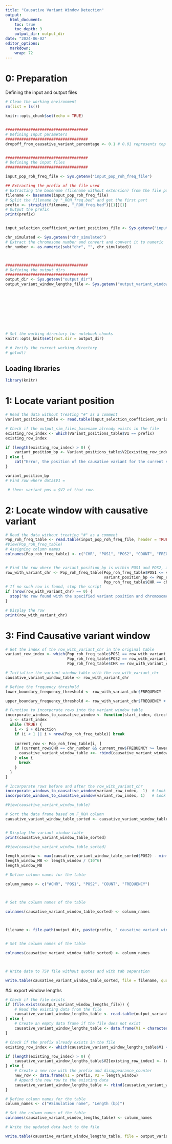 ```yaml
---
title: "Causative Variant Window Detection"
output:
  html_document:
    toc: true
    toc_depth: 3  
    output_dir: output_dir
date: "2024-06-02"
editor_options: 
  markdown: 
    wrap: 72
---
```


# 0: Preparation
Defining the input and output files

```r
# Clean the working environment
rm(list = ls())

knitr::opts_chunk$set(echo = TRUE)


#################################### 
# Defining Input parameters
#################################### 
dropoff_from_causative_variant_percentage <- 0.1 # 0.01 represents top 1 % most homozygous region


####################################  
# Defining the input files
#################################### 

input_pop_roh_freq_file <- Sys.getenv("input_pop_roh_freq_file")

## Extracting the prefix of the file used  
# Extracting the basename (filename without extension) from the file path
filename <- basename(input_pop_roh_freq_file)
# Split the filename by "_ROH_freq.bed" and get the first part
prefix <- strsplit(filename, "_ROH_freq.bed")[[1]][1]
# Output the prefix
print(prefix)


input_selection_coefficient_variant_positions_file <- Sys.getenv("input_selection_coefficient_variant_positions_file")

chr_simulated <- Sys.getenv("chr_simulated")
# Extract the chromosome number and convert and convert it to numeric
chr_number <- as.numeric(sub("chr", "", chr_simulated))



#################################### 
# Defining the output dirs
#################################### 
output_dir <- Sys.getenv("output_dir") 
output_variant_window_lengths_file <- Sys.getenv("output_variant_window_lengths_file") 










# Set the working directory for notebook chunks
knitr::opts_knit$set(root.dir = output_dir)

# # Verify the current working directory
# getwd()

```

## Loading libraries

```r
library(knitr)

```

# 1: Locate variant position
```r

# Read the data without treating "#" as a comment
Variant_positions_table <- read.table(input_selection_coefficient_variant_positions_file, header = FALSE, sep = "\t", comment.char = "")

# Check if the output_sim_files_basename already exists in the file
existing_row_index <- which(Variant_positions_table$V1 == prefix)
existing_row_index

if (length(existing_row_index) > 0) {
    variant_position_bp <- Variant_positions_table$V2[existing_row_index]
} else {
    cat("Error, the position of the causative variant for the current simulation replicate is unknwon")
}

variant_position_bp
# Find row where data$V1 = 

 # then: variant_pos = $V2 of that row.


```
# 2: Locate window with causative variant
```r
# Read the data without treating "#" as a comment
Pop_roh_freq_table <- read.table(input_pop_roh_freq_file, header = TRUE, sep = "\t", comment.char = "")
#View(Pop_roh_freq_table)
# Assigning column names
colnames(Pop_roh_freq_table) <- c("CHR", "POS1", "POS2", "COUNT", "FREQUENCY")


# Find the row where the variant_position_bp is within POS1 and POS2, and CHR equals chr_number
row_with_variant_chr <- Pop_roh_freq_table[Pop_roh_freq_table$POS1 <= variant_position_bp &
                                           variant_position_bp <= Pop_roh_freq_table$POS2 &
                                           Pop_roh_freq_table$CHR == chr_number, ]
# If no such row is found, stop the script
if (nrow(row_with_variant_chr) == 0) {
  stop("No row found with the specified variant position and chromosome number.")
}

# Display the row
print(row_with_variant_chr)


```
# 3: Find Causative variant window
```r


# Get the index of the row_with_variant_chr in the original table
variant_row_index <- which(Pop_roh_freq_table$POS1 == row_with_variant_chr$POS1 &
                           Pop_roh_freq_table$POS2 == row_with_variant_chr$POS2 &
                           Pop_roh_freq_table$CHR == row_with_variant_chr$CHR)

# Initialize the variant window table with the row_with_variant_chr
causative_variant_window_table <- row_with_variant_chr

# Define the frequency threshold
lower_boundary_frequency_threshold <- row_with_variant_chr$FREQUENCY - dropoff_from_causative_variant_percentage

upper_boundary_frequency_threshold <- row_with_variant_chr$FREQUENCY + dropoff_from_causative_variant_percentage

# Function to incorporate rows into the variant window table
incorporate_windows_to_causative_window <- function(start_index, direction) {
  i <- start_index
  while (TRUE) {
    i <- i + direction
    if (i < 1 || i > nrow(Pop_roh_freq_table)) break
    
    current_row <- Pop_roh_freq_table[i, ]
    if (current_row$CHR == chr_number && current_row$FREQUENCY >= lower_boundary_frequency_threshold && current_row$FREQUENCY <= upper_boundary_frequency_threshold ) {
      causative_variant_window_table <<- rbind(causative_variant_window_table, current_row)
    } else {
      break
    }
  }
}

# Incorporate rows before and after the row_with_variant_chr
incorporate_windows_to_causative_window(variant_row_index, -1)  # Look backwards
incorporate_windows_to_causative_window(variant_row_index, 1)   # Look forwards

#View(causative_variant_window_table)

# Sort the data frame based on F_ROH column
causative_variant_window_table_sorted <- causative_variant_window_table[order(as.numeric(causative_variant_window_table$POS1)), ]


# Display the variant window table
print(causative_variant_window_table_sorted)

#View(causative_variant_window_table_sorted)

length_window <- max(causative_variant_window_table_sorted$POS2) - min(causative_variant_window_table_sorted$POS1) + 1
length_window_MB <- length_window / (10^6)
length_window_MB

# Define column names for the table

column_names <- c("#CHR", "POS1", "POS2", "COUNT", "FREQUENCY")



# Set the column names of the table

colnames(causative_variant_window_table_sorted) <- column_names



filename <- file.path(output_dir, paste(prefix, "_causative_variant_window_", length_window_MB, "_MB", ".bed", sep = ""))
  

# Set the column names of the table

colnames(causative_variant_window_table_sorted) <- column_names



# Write data to TSV file without quotes and with tab separation

write.table(causative_variant_window_table_sorted, file = filename, quote = FALSE, col.names = TRUE, row.names = FALSE, sep = "\t")

```

#4: export window lengths
```r

# Check if the file exists
if (file.exists(output_variant_window_lengths_file)) {
    # Read the existing data from the file
    causative_variant_window_lengths_table <- read.table(output_variant_window_lengths_file, header = FALSE, sep = "\t")
} else {
    # Create an empty data frame if the file does not exist
    causative_variant_window_lengths_table <- data.frame(V1 = character(), V2 = integer())
}

# Check if the prefix already exists in the file
existing_row_index <- which(causative_variant_window_lengths_table$V1 == prefix)

if (length(existing_row_index) > 0) {
    causative_variant_window_lengths_table$V2[existing_row_index] <- length_window
} else {
    # Create a new row with the prefix and disappearance_counter
    new_row <- data.frame(V1 = prefix, V2 = length_window)
    # Append the new row to the existing data
    causative_variant_window_lengths_table <- rbind(causative_variant_window_lengths_table, new_row)
}

# Define column names for the table
column_names <- c("#Simulation name", "Length (bp)")

# Set the column names of the table
colnames(causative_variant_window_lengths_table) <- column_names

# Write the updated data back to the file

write.table(causative_variant_window_lengths_table, file = output_variant_window_lengths_file, sep = "\t", row.names = FALSE, col.names = TRUE, quote = FALSE)

```

